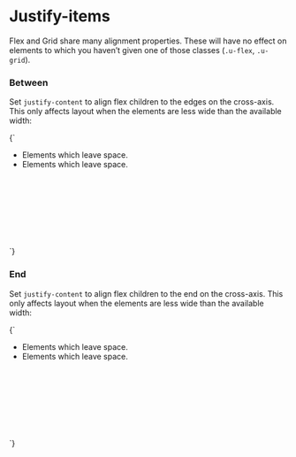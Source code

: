 
<Meta title="Utilities/justify-items" />

# Justify-items

Flex and Grid share many alignment properties. These will have no effect on elements to which you haven’t given one of those classes (`.u-flex`, `.u-grid`).

### Between

Set `justify-content` to align flex children to the edges on the cross-axis. This only affects layout when the elements are less wide than the available width:

<Canvas>
  <Story name="justify-between">
    {`
      <ul class="a-list-reset u-flex u-justify-between u-fg--white" style="min-height:10rem;">
        <li class="u-margin-m u-padding-m u-bg--gray-20">
          Elements which leave space.
        </li>
        <li class="u-margin-m u-padding-m u-bg--gray-20">
          Elements which leave space.
        </li>
      </ul>
    `}
  </Story>
</Canvas>

### End

Set `justify-content` to align flex children to the end on the cross-axis. This only affects layout when the elements are less wide than the available width:

<Canvas>
  <Story name="justify-end">
    {`
      <ul class="a-list-reset u-flex u-justify-end u-fg--white" style="min-height:10rem;">
        <li class="u-margin-m u-padding-m u-bg--gray-20">
          Elements which leave space.
        </li>
        <li class="u-margin-m u-padding-m u-bg--gray-20">
          Elements which leave space.
        </li>
      </ul>
    `}
  </Story>
</Canvas>
